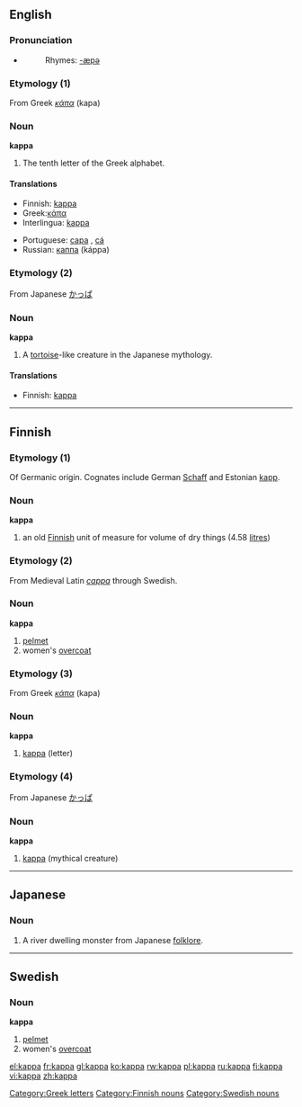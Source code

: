 ==English=={{rfc-auto}}
===Pronunciation===
*{{audio|en-us-kappa.ogg|Audio (US)}}
*:Rhymes: [[Rhymes:English:-æpə|-æpə]]

===Etymology (1)===
From Greek ''[[κάπα]]'' (kapa)

===Noun===
'''kappa'''

# The tenth letter of the Greek alphabet.

====Translations====
{{trans-top|Greek letter}}
*Finnish: [[#Finnish|kappa]]
*Greek:[[κάπα]] {{n}}
*Interlingua: [[#Interlingua|kappa]]
{{trans-mid}}
*Portuguese: [[capa]] {{m}}, [[cá]] {{m}}
*Russian: [[каппа]] (káppa) {{f}}
{{trans-bottom}}

===Etymology (2)===
From Japanese [[かっぱ]]

===Noun===
'''kappa'''
{{wikipediapar|Kappa (folklore)}}
# A [[tortoise]]-like creature in the Japanese mythology.

====Translations====
{{trans-top|mythical creature}}
*Finnish: [[#Finnish|kappa]]
{{trans-mid}}
{{trans-bottom}}

----

==Finnish==
===Etymology (1)===
Of Germanic origin. Cognates include German [[Schaff]] and Estonian [[kapp]].

===Noun===
'''kappa'''

#an old [[Finnish]] unit of measure for volume of dry things (4.58 [[litre]]s)

===Etymology (2)===
From Medieval Latin ''[[cappa]]'' through Swedish.

===Noun===
'''kappa'''

#[[pelmet]]
#women's [[overcoat]]

===Etymology (3)===
From Greek ''[[κάπα]]'' (kapa)

===Noun===
'''kappa'''

#[[#English|kappa]] (letter)

===Etymology (4)===
From Japanese [[かっぱ]]

===Noun===
'''kappa'''

#[[#English|kappa]] (mythical creature)


----

==Japanese==
{{wikipedia|kappa (mythical creature)}}

===Noun===
{{ja-noun|r|hira=かっぱ}}

# A river dwelling monster from Japanese [[folklore]].

----

==Swedish==
{{sv-noun-reg-or|kapp}}
===Noun===
'''kappa'''

#[[pelmet]]
#women's [[overcoat]]

[[Category:Greek letters]]
[[Category:Finnish nouns]]
[[Category:Swedish nouns]]

[[el:kappa]]
[[fr:kappa]]
[[gl:kappa]]
[[ko:kappa]]
[[rw:kappa]]
[[pl:kappa]]
[[ru:kappa]]
[[fi:kappa]]
[[vi:kappa]]
[[zh:kappa]]